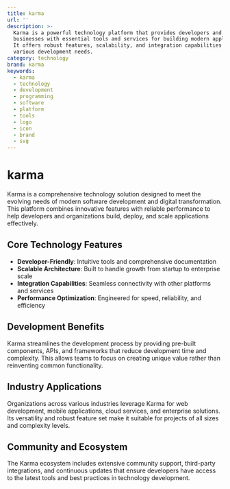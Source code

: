 ```yaml
---
title: karma
url: ''
description: >-
  Karma is a powerful technology platform that provides developers and
  businesses with essential tools and services for building modern applications.
  It offers robust features, scalability, and integration capabilities for
  various development needs.
category: technology
brand: karma
keywords:
  - karma
  - technology
  - development
  - programming
  - software
  - platform
  - tools
  - logo
  - icon
  - brand
  - svg
---
```


# karma

Karma is a comprehensive technology solution designed to meet the evolving needs of modern software development and digital transformation. This platform combines innovative features with reliable performance to help developers and organizations build, deploy, and scale applications effectively.

## Core Technology Features

- **Developer-Friendly**: Intuitive tools and comprehensive documentation
- **Scalable Architecture**: Built to handle growth from startup to enterprise scale
- **Integration Capabilities**: Seamless connectivity with other platforms and services
- **Performance Optimization**: Engineered for speed, reliability, and efficiency

## Development Benefits

Karma streamlines the development process by providing pre-built components, APIs, and frameworks that reduce development time and complexity. This allows teams to focus on creating unique value rather than reinventing common functionality.

## Industry Applications

Organizations across various industries leverage Karma for web development, mobile applications, cloud services, and enterprise solutions. Its versatility and robust feature set make it suitable for projects of all sizes and complexity levels.

## Community and Ecosystem

The Karma ecosystem includes extensive community support, third-party integrations, and continuous updates that ensure developers have access to the latest tools and best practices in technology development.
